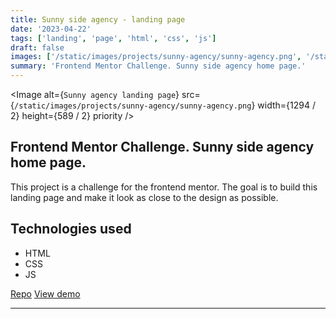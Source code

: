 ```yaml
---
title: Sunny side agency - landing page
date: '2023-04-22'
tags: ['landing', 'page', 'html', 'css', 'js']
draft: false
images: ['/static/images/projects/sunny-agency/sunny-agency.png', '/static/images/projects/sunny-agency/sunny-agency.png']
summary: 'Frontend Mentor Challenge. Sunny side agency home page.'
---
```


<Image
  alt={`Sunny agency landing page`}
  src={`/static/images/projects/sunny-agency/sunny-agency.png`}
  width={1294 / 2}
  height={589 / 2}
  priority
/>

## Frontend Mentor Challenge. Sunny side agency home page.

This project is a challenge for the frontend mentor. The goal is to build this landing page and make it look as close to the design as possible.

## Technologies used

- HTML
- CSS
- JS

[Repo](https://github.com/robert-ds/sunny-side-agency)
[View demo](https://robert-ds.github.io/sunny-side-agency/)

---
